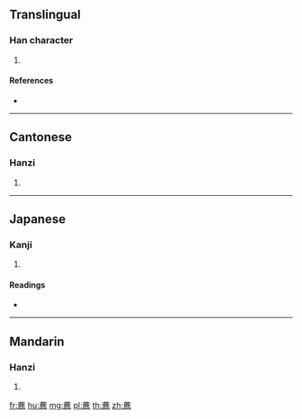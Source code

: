 {{character info/new}}
==Translingual==

===Han character===
{{Han char|rn=140|rad=艸|as=15|sn=21|four=44231|canj=TIPF}}

# {{defn|Han|sort=艸15}}

====References====
* {{Han ref|kx=1066.030|dkj=32344|dj=1531.020|hdz=53321.150|uh=85E8|ud=34280|bh=F2CB|bd=62155}}

----

==Cantonese==

===Hanzi===
{{yue-hanzi|jyut=|y=biu1}}

# {{defn|lang=yue|sort=艸15}}

----

==Japanese==

===Kanji===
{{ja-kanji|grade=|rs=艸15}}

# {{defn|lang=ja|sort=艸15}}

====Readings====
* {{ja-readings|on=[[ひょう]] (hyō), [[びょう]] (byō), [[きょう]] (kyō), [[ほう]] (hō)|kun=[[まめ]] (mame)|nanori=}}

----

==Mandarin==

===Hanzi===
{{cmn-hanzi|pin=[[piǎo]] ([[piao3]])|wg=p'iao<sup>3</sup>}}

# {{defn|lang=cmn|sort=艸15}}

[[fr:藨]]
[[hu:藨]]
[[mg:藨]]
[[pl:藨]]
[[th:藨]]
[[zh:藨]]